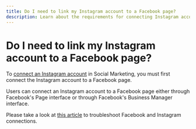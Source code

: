```yaml
---
title: Do I need to link my Instagram account to a Facebook page?
description: Learn about the requirements for connecting Instagram accounts in Social Marketing
---
```


# Do I need to link my Instagram account to a Facebook page?

To [connect an Instagram account](../settings/connecting-social-media-accounts) in Social Marketing, you must first connect the Instagram account to a Facebook page. 

Users can connect an Instagram account to a Facebook page either through Facebook's Page interface or through Facebook's Business Manager interface.

Please take a look at [this article](../settings/troubleshooting-facebook-instagram-connection-errors) to troubleshoot Facebook and Instagram connections.
